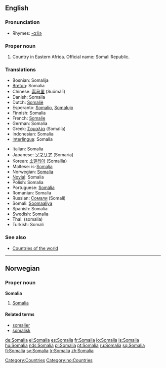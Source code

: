==English==
{{wikipedia}}
===Pronunciation===
*Rhymes: [[Rhymes:English:-ɑːliə|-ɑːliə]]

===Proper noun===
{{en-proper noun}}

# Country in Eastern Africa. Official name: Somali Republic.

===Translations===
{{top}}
*Bosnian: Somalija {{f}}
*[[Breton]]: Somalia
*Chinese: [[索马里]] (Suǒmǎlǐ)
*Danish: Somalia
*Dutch: [[Somalië]]
*Esperanto: [[Somalio]], [[Somalujo]]
*Finnish: Somalia
*French: [[Somalie]] {{f}}
*German: Somalia
*Greek: [[Σομαλία]] (Somalía) {{f}}
*Indonesian: Somalia
*[[Interlingua]]: Somalia
{{mid}}
*Italian: Somalia {{f}}
*Japanese: [[ソマリア]] (Somaria)
*Korean: [[소말리아]] (Somallia)
*Maltese: is-[[Somalja]]
*Norwegian: [[#Norwegian|Somalia]]
*[[Novial]]: Somalia
*Polish: Somalia {{f}}
*Portuguese: [[Somália]]
*Romanian: Somalia {{f}}
*Russian: [[Сомали]] (Somalí)
*Somali: [[Soomaaliya]]
*Spanish: Somalia {{f}}
*Swedish: Somalia
*Thai: {{THchar|[[โซมาเลีย]]}} (somalia)
*Turkish: Somali 
{{bottom}}

===See also===
* [[Countries of the world]]
[[Category:Countries]]


----

==Norwegian==
===Proper noun===
[[Category:no:Countries]]
'''Somalia'''
#[[#English|Somalia]]
====Related terms====
*[[somalier]]
*[[somalisk]]

[[de:Somalia]]
[[el:Somalia]]
[[es:Somalia]]
[[fr:Somalia]]
[[io:Somalia]]
[[is:Somalia]]
[[hu:Somalia]]
[[nds:Somalia]]
[[pl:Somalia]]
[[pt:Somalia]]
[[ru:Somalia]]
[[sq:Somalia]]
[[fi:Somalia]]
[[sv:Somalia]]
[[tr:Somalia]]
[[zh:Somalia]]